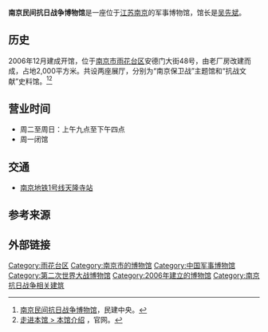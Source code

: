 '''南京民间抗日战争博物馆'''是一座位于[[江苏|江苏]][[南京|南京]]的军事博物馆，馆长是[[吴先斌|吴先斌]]。

==历史==
2006年12月建成开馆，位于[[南京市|南京市]][[雨花台区|雨花台区]]安德门大街48号，由老厂房改建而成，占地2,000平方米。共设两座展厅，分别为“南京保卫战”主题馆和“抗战文献”史料馆。<ref>[https://www.cndca.org.cn/mjzy/ztzl/hdlzt/qzjg70zn/_1418844/1419125/index.html 南京民间抗日战争博物馆]，民建中央。</ref><ref>[http://www.1937nanjing.org/a/about/benguanjieshao/ 走进本馆 > 本馆介绍] {{Wayback|url=http://www.1937nanjing.org/a/about/benguanjieshao/ |date=20200222022107 }}，官网。</ref>

==营业时间==
*周二至周日：上午九点至下午四点
*周一闭馆

==交通==
*[[南京地铁1号线|南京地铁1号线]][[天隆寺站|天隆寺站]]

==参考来源==
{{reflist}}

==外部链接==
{{Official website|http://www.1937nanjing.org/}}

[[Category:雨花台区|Category:雨花台区]]
[[Category:南京市的博物馆|Category:南京市的博物馆]]
[[Category:中国军事博物馆|Category:中国军事博物馆]]
[[Category:第二次世界大战博物馆|Category:第二次世界大战博物馆]]
[[Category:2006年建立的博物馆|Category:2006年建立的博物馆]]
[[Category:南京抗日战争相关建筑|Category:南京抗日战争相关建筑]]
